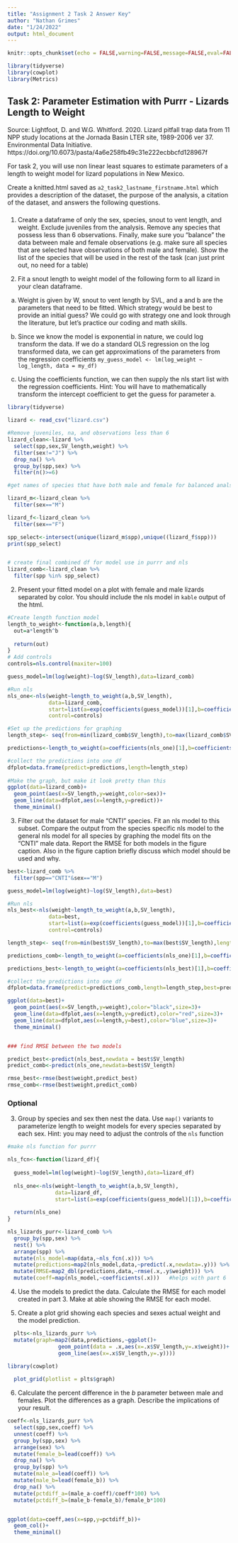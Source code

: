 ```yaml
---
title: "Assignment 2 Task 2 Answer Key"
author: "Nathan Grimes"
date: "1/24/2022"
output: html_document
---
```


```r
knitr::opts_chunk$set(echo = FALSE,warning=FALSE,message=FALSE,eval=FALSE)

library(tidyverse)
library(cowplot)
library(Metrics)
```

## Task 2: Parameter Estimation with Purrr - Lizards Length to Weight

Source: Lightfoot, D. and W.G. Whitford. 2020. Lizard pitfall trap data from 11 NPP study locations at the Jornada Basin LTER site, 1989-2006 ver 37. Environmental Data Initiative. https://doi.org/10.6073/pasta/4a6e258fb49c31e222ecbbcfd128967f

For task 2, you will use non linear least squares to estimate parameters of a length to weight model for lizard populations in New Mexico. 


Create a knitted.html saved as `a2_task2_lastname_firstname.html` which provides a description of the dataset, the purpose of the analysis, a citation of the dataset, and answers the following questions.

###

1) Create a dataframe of only the sex, species, snout to vent length, and weight. Exclude juveniles from the analysis. Remove any species that possess less than 6 observations. Finally, make sure you "balance" the data between male and female observations (e.g. make sure all species that are selected have observations of both male and female). Show the list of the species that will be used in the rest of the task (can just print out, no need for a table)

1) Fit a snout length to weight model of the following form to all lizard in your clean dataframe.

\begin{equation}
W=a(SVL)^b
\end{equation}

a) Weight is given by W, snout to vent length by SVL, and a and b are the parameters that need to be fitted. Which strategy would be best to provide an initial guess? We could go with strategy one and look through the literature, but let’s practice our coding and math skills.

b) Since we know the model is exponential in nature, we could log transform the data. If we do a standard OLS regression on the log transformed data, we can get approximations of the parameters from the regression coefficients
`my_guess_model <- lm(log_weight ~ log_length, data = my_df) `

c) Using the coefficients function, we can then supply the nls start list with the regression coefficients. Hint: You will have to mathematically transform the intercept coefficient to get the guess for parameter a. 

```r
library(tidyverse)

lizard <- read_csv("lizard.csv")

#Remove juveniles, na, and observations less than 6
lizard_clean<-lizard %>% 
  select(spp,sex,SV_length,weight) %>% 
  filter(sex!="J") %>% 
  drop_na() %>% 
  group_by(spp,sex) %>% 
  filter(n()>=6)

#get names of species that have both male and female for balanced analsyis

lizard_m<-lizard_clean %>% 
  filter(sex=="M")

lizard_f<-lizard_clean %>% 
  filter(sex=="F")

spp_select<-intersect(unique(lizard_m$spp),unique((lizard_f$spp)))
print(spp_select)


# create final combined df for model use in purrr and nls
lizard_comb<-lizard_clean %>% 
  filter(spp %in% spp_select)
```


2) Present your fitted model on a plot with female and male lizards separated by color. You should include the nls model in `kable` output of the html. 

```r
#Create length function model
length_to_weight<-function(a,b,length){
  out=a*length^b
  
  return(out)
}
# Add controls
controls=nls.control(maxiter=100)

guess_model=lm(log(weight)~log(SV_length),data=lizard_comb)

#Run nls
nls_one<-nls(weight~length_to_weight(a,b,SV_length),
             data=lizard_comb,
             start=list(a=exp(coefficients(guess_model))[1],b=coefficients(guess_model)[2]),
             control=controls)

#Set up the predictions for graphing
length_step<- seq(from=min(lizard_comb$SV_length),to=max(lizard_comb$SV_length),length.out=100)

predictions<-length_to_weight(a=coefficients(nls_one)[1],b=coefficients(nls_one)[2],length_step)

#collect the predictions into one df
dfplot=data.frame(predict=predictions,length=length_step)
  
#Make the graph, but make it look pretty than this
ggplot(data=lizard_comb)+
  geom_point(aes(x=SV_length,y=weight,color=sex))+
  geom_line(data=dfplot,aes(x=length,y=predict))+
  theme_minimal()


```

3) Filter out the dataset for male “CNTI” species. Fit an nls model to this subset. Compare the output from the species specific nls model to the general nls model for all species by graphing the model fits on the “CNTI” male data. Report the RMSE for both models in the figure caption. Also in the figure caption briefly discuss which model should be used and why.

```r

best<-lizard_comb %>% 
  filter(spp=="CNTI"&sex=="M")

guess_model=lm(log(weight)~log(SV_length),data=best)

#Run nls
nls_best<-nls(weight~length_to_weight(a,b,SV_length),
             data=best,
             start=list(a=exp(coefficients(guess_model))[1],b=coefficients(guess_model)[2]),
             control=controls)

length_step<- seq(from=min(best$SV_length),to=max(best$SV_length),length.out=100)

predictions_comb<-length_to_weight(a=coefficients(nls_one)[1],b=coefficients(nls_one)[2],length_step)

predictions_best<-length_to_weight(a=coefficients(nls_best)[1],b=coefficients(nls_best)[2],length_step)

#collect the predictions into one df
dfplot=data.frame(predict=predictions_comb,length=length_step,best=predictions_best)

ggplot(data=best)+
  geom_point(aes(x=SV_length,y=weight),color="black",size=3)+
  geom_line(data=dfplot,aes(x=length,y=predict),color="red",size=3)+
  geom_line(data=dfplot,aes(x=length,y=best),color="blue",size=3)+
  theme_minimal()


### find RMSE between the two models

predict_best<-predict(nls_best,newdata = best$SV_length)
predict_comb<-predict(nls_one,newdata=best$SV_length)

rmse_best<-rmse(best$weight,predict_best)
rmse_comb<-rmse(best$weight,predict_comb)
```



### Optional 

3) Group by species and sex then nest the data. Use `map()` variants to parameterize length to weight models for every species separated by each sex. Hint: you may need to adjust the controls of the `nls` function

```r
#make nls function for purrr

nls_fcn<-function(lizard_df){
  
  guess_model=lm(log(weight)~log(SV_length),data=lizard_df)
  
  nls_one<-nls(weight~length_to_weight(a,b,SV_length),
               data=lizard_df,
               start=list(a=exp(coefficients(guess_model)[1]),b=coefficients(guess_model)[2]),control = controls)
  
  return(nls_one)
}

nls_lizards_purr<-lizard_comb %>% 
  group_by(spp,sex) %>% 
  nest() %>% 
  arrange(spp) %>% 
  mutate(nls_model=map(data,~nls_fcn(.x))) %>% 
  mutate(predictions=map2(nls_model,data,~predict(.x,newdata=.y))) %>%  #Part 4 here
  mutate(RMSE=map2_dbl(predictions,data,~rmse(.x,.y$weight))) %>% 
  mutate(coeff=map(nls_model,~coefficients(.x)))   #helps with part 6
```


4) Use the models to predict the data. Calculate the RMSE for each model created in part 3. Make at able showing the RMSE for each model.

5) Create a plot grid showing each species and sexes actual weight and the model prediction.

```r
  plts<-nls_lizards_purr %>% 
  mutate(graph=map2(data,predictions,~ggplot()+
                geom_point(data = .x,aes(x=.x$SV_length,y=.x$weight))+
                geom_line(aes(x=.x$SV_length,y=.y))))

library(cowplot)
  
  plot_grid(plotlist = plts$graph)
```


6) Calculate the percent difference in the $b$ parameter between male and females. Plot the differences as a graph. Describe the implications of your result.

```r
coeff<-nls_lizards_purr %>%
  select(spp,sex,coeff) %>% 
  unnest(coeff) %>% 
  group_by(spp,sex) %>% 
  arrange(sex) %>% 
  mutate(female_b=lead(coeff)) %>% 
  drop_na() %>% 
  group_by(spp) %>% 
  mutate(male_a=lead(coeff)) %>% 
  mutate(male_b=lead(female_b)) %>% 
  drop_na() %>% 
  mutate(pctdiff_a=(male_a-coeff)/coeff*100) %>% 
  mutate(pctdiff_b=(male_b-female_b)/female_b*100)


ggplot(data=coeff,aes(x=spp,y=pctdiff_b))+
  geom_col()+
  theme_minimal()

 

  
```





